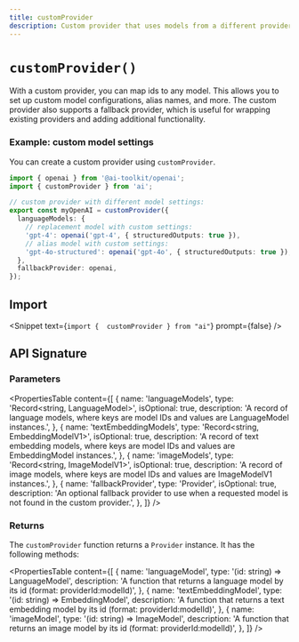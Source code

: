 ```yaml
---
title: customProvider
description: Custom provider that uses models from a different provider (API Reference)
---
```


# `customProvider()`

With a custom provider, you can map ids to any model.
This allows you to set up custom model configurations, alias names, and more.
The custom provider also supports a fallback provider, which is useful for
wrapping existing providers and adding additional functionality.

### Example: custom model settings

You can create a custom provider using `customProvider`.

```ts
import { openai } from '@ai-toolkit/openai';
import { customProvider } from 'ai';

// custom provider with different model settings:
export const myOpenAI = customProvider({
  languageModels: {
    // replacement model with custom settings:
    'gpt-4': openai('gpt-4', { structuredOutputs: true }),
    // alias model with custom settings:
    'gpt-4o-structured': openai('gpt-4o', { structuredOutputs: true }),
  },
  fallbackProvider: openai,
});
```

## Import

<Snippet text={`import {  customProvider } from "ai"`} prompt={false} />

## API Signature

### Parameters

<PropertiesTable
  content={[
    {
      name: 'languageModels',
      type: 'Record<string, LanguageModel>',
      isOptional: true,
      description:
        'A record of language models, where keys are model IDs and values are LanguageModel instances.',
    },
    {
      name: 'textEmbeddingModels',
      type: 'Record<string, EmbeddingModelV1<string>>',
      isOptional: true,
      description:
        'A record of text embedding models, where keys are model IDs and values are EmbeddingModel<string> instances.',
    },
    {
      name: 'imageModels',
      type: 'Record<string, ImageModelV1>',
      isOptional: true,
      description:
        'A record of image models, where keys are model IDs and values are ImageModelV1 instances.',
    },
    {
      name: 'fallbackProvider',
      type: 'Provider',
      isOptional: true,
      description:
        'An optional fallback provider to use when a requested model is not found in the custom provider.',
    },
  ]}
/>

### Returns

The `customProvider` function returns a `Provider` instance. It has the following methods:

<PropertiesTable
  content={[
    {
      name: 'languageModel',
      type: '(id: string) => LanguageModel',
      description:
        'A function that returns a language model by its id (format: providerId:modelId)',
    },
    {
      name: 'textEmbeddingModel',
      type: '(id: string) => EmbeddingModel<string>',
      description:
        'A function that returns a text embedding model by its id (format: providerId:modelId)',
    },
    {
      name: 'imageModel',
      type: '(id: string) => ImageModel',
      description:
        'A function that returns an image model by its id (format: providerId:modelId)',
    },
  ]}
/>
